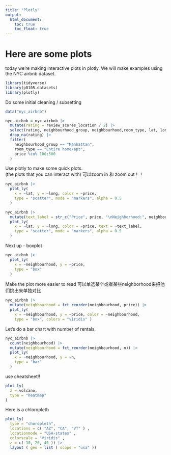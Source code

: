 ```yaml
---
title: "Plotly"
output: 
  html_document:
    toc: true
    toc_float: true
---
```


# Here are some plots

today we're making interactive plots in plotly. We will make examples using the NYC airbnb dataset.

```r
library(tidyverse)
library(p8105.datasets)
library(plotly)
```

Do some initial cleaning / subsetting
```r
data("nyc_airbnb")

nyc_airbnb = nyc_airbnb |>
  mutate(rating = review_scores_location / 2) |>
  select(rating, neighbourhood_group, neighbourhood,room_type, lat, long, price) |>
  drop_na(rating) |>
  filter(
    neighbourhood_group == "Manhattan",
    room_type == "Entire home/apt",
    price %in% 100:500
  )
```

Use plotly to make some quick plots.\
(the plots that you can interact with)
可以zoom in 和 zoom out！！
```r
nyc_airbnb |>
  plot_ly(
    x = ~lat, y = ~long, color = ~price,
    type = "scatter", mode = "markers", alpha = 0.5
  )
```

```r
nyc_airbnb |>
  mutate(text_label = str_c("Price", price, "\nNeighborhood:", neighbourhood)) |>
  plot_ly(
    x = ~lat, y = ~long, color = ~price, text = ~text_label, 
    type = "scatter", mode = "markers", alpha = 0.5
  )
```

Next up - boxplot
```r
nyc_airbnb |>
  plot_ly(
    x = ~neighbourhood, y = ~price,
    type = "box"
  )
```

Make the plot more easier to read
可以单选某个或者某些neighborhood来把他们挑出来单独对比
```r
nyc_airbnb |>
  mutate(neighbourhood = fct_reorder(neighbourhood, price)) |>
  plot_ly(
    x = ~neighbourhood, y = ~price, color = ~neighbourhood,
    type = "box", colors = "viridis" )
```

Let's do a bar chart with number of rentals.
```r
nyc_airbnb |>
  count(neighbourhood) |>
  mutate(neighbourhood = fct_reorder(neighbourhood, n)) |>
  plot_ly(
    x = ~neighbourhood, y = ~n,
    type = "bar"
  )
```

use cheatsheet!!
```r
plot_ly(
  z = volcano,
  type = "heatmap"
)
```

Here is a chloropleth
```r
plot_ly(
  type = "choropleth",
  locations = c( "AZ", "CA", "VT" ) , 
  locationmode = "USA-states" , 
  colorscale = "Viridis" ,
  z = c( 10, 20, 40 )) |>
  layout ( geo = list ( scope = "usa" ))
```











